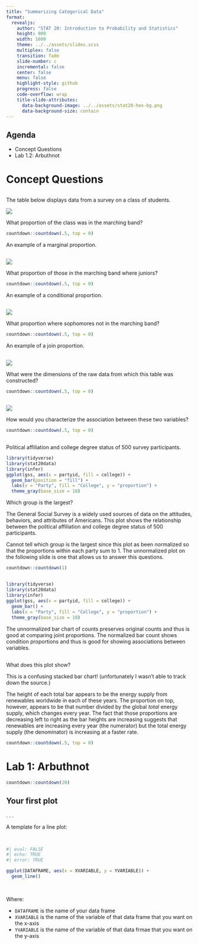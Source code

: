 ```yaml
---
title: "Summarizing Categorical Data"
format:
  revealjs:
    author: "STAT 20: Introduction to Probability and Statistics"
    height: 900
    width: 1600
    theme: ../../assets/slides.scss
    multiplex: false
    transition: fade
    slide-number: c
    incremental: false
    center: false
    menu: false
    highlight-style: github
    progress: false
    code-overflow: wrap
    title-slide-attributes:
      data-background-image: ../../assets/stat20-hex-bg.png
      data-background-size: contain
---
```


## Agenda

- Concept Questions
- Lab 1.2: Arbuthnot

# Concept Questions

## 

The table below displays data from a survey on a class of students.

![](images/2x2-table.png)

:::poll
What proportion of the class was in the marching band?
:::

```r
countdown::countdown(.5, top = 0)
```


:::notes
An example of a marginal proportion.
:::

## 

![](images/2x2-table.png)

:::poll
What proportion of those in the marching band where juniors?
:::

```r
countdown::countdown(.5, top = 0)
```

:::notes
An example of a conditional proportion.
:::

## 

![](images/2x2-table.png)

:::poll
What proportion where sophomores not in the marching band?
:::

```r
countdown::countdown(.5, top = 0)
```

:::notes
An example of a join proportion.
:::

## 

![](images/2x2-table.png)

:::poll
What were the dimensions of the raw data from which this table was constructed?
:::

```r
countdown::countdown(.5, top = 0)
```


## 

![](images/2x2-table.png)

:::poll
How would you characterize the association between these two variables?
:::

```r
countdown::countdown(.5, top = 0)
```


## 

Political affiliation and college degree status of 500 survey participants.

```r
library(tidyverse)
library(stat20data)
library(infer)
ggplot(gss, aes(x = partyid, fill = college)) +
  geom_bar(position = "fill") +
  labs(x = "Party", fill = "College", y = "proportion") +
  theme_gray(base_size = 18)
```


:::poll
Which group is the largest?
:::

:::notes
The General Social Survey is a widely used sources of data on the attitudes, behaviors, and attributes of Americans. This plot shows the relationship between the political affiliation and college degree status of 500 participants.

Cannot tell which group is the largest since this plot as been normalized so that the proportions within each party sum to 1. The unnormalized plot on the following slide is one that allows us to answer this questions.
:::

```r
countdown::countdown(1)
```

##

```r
library(tidyverse)
library(stat20data)
library(infer)
ggplot(gss, aes(x = partyid, fill = college)) +
  geom_bar() +
  labs(x = "Party", fill = "College", y = "proportion") +
  theme_gray(base_size = 18)
```

:::notes
The unnormalized bar chart of counts preserves original counts and thus is good at comparing joint proportions. The normalized bar count shows condition proportions and thus is good for showing associations between variables.
:::


## {background-image="images/world-energy-supply.jpeg" background-size="contain"}


:::{.poll .fragment .fade-in-then-out}
What does this plot show?
:::

:::notes
This is a confusing stacked bar chart! (unfortunately I wasn't able to track down the source.)

The height of each total bar appears to be the energy supply from renewables worldwide in each of these years. The proportion on top, however, appears to be that number divided by the global *total* energy supply, which changes every year. The fact that those proportions are decreasing left to right as the bar heights are increasing suggests that renewables are increasing every year (the numerator) but the total energy supply (the denominator) is increasing at a faster rate.
:::

```r
countdown::countdown(.5, top = 0)
```

# Lab 1: Arbuthnot

```r
countdown::countdown(20)
```


## Your first plot

. . .

A template for a line plot:

\

```r
#| eval: FALSE
#| echo: TRUE
#| error: TRUE

ggplot(DATAFRAME, aes(x = XVARIABLE, y = YVARIABLE)) +
  geom_line()
```

\

Where:

- `DATAFRAME` is the name of your data frame
- `XVARIABLE` is the name of the variable of that data frame that you want on the x-axis
- `YVARIABLE` is the name of the variable of that data frmae that you want on the y-axis


